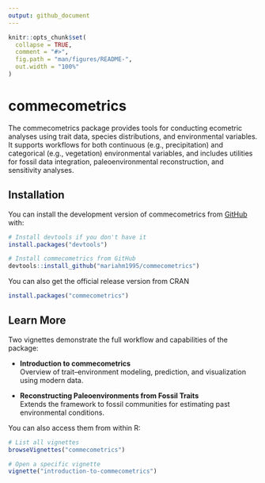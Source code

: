 ```yaml
---
output: github_document
---
```


<!-- README.md is generated from README.Rmd. Please edit that file -->

```r
knitr::opts_chunk$set(
  collapse = TRUE,
  comment = "#>",
  fig.path = "man/figures/README-",
  out.width = "100%"
)
```

# commecometrics

<!-- badges: start -->
<!-- badges: end -->

The commecometrics package provides tools for conducting ecometric analyses using trait data, species distributions, and environmental variables. It supports workflows for both continuous (e.g., precipitation) and categorical (e.g., vegetation) environmental variables, and includes utilities for fossil data integration, paleoenvironmental reconstruction, and sensitivity analyses.

## Installation

You can install the development version of commecometrics from [GitHub](https://github.com/) with:

```r
# Install devtools if you don't have it
install.packages("devtools")

# Install commecometrics from GitHub
devtools::install_github("mariahm1995/commecometrics")
```

You can also get the official release version from CRAN
```r
install.packages("commecometrics")
```

## Learn More

Two vignettes demonstrate the full workflow and capabilities of the package:

- **Introduction to commecometrics**  
  Overview of trait–environment modeling, prediction, and visualization using modern data.

- **Reconstructing Paleoenvironments from Fossil Traits**  
  Extends the framework to fossil communities for estimating past environmental conditions.

You can also access them from within R:

```r
# List all vignettes
browseVignettes("commecometrics")

# Open a specific vignette
vignette("introduction-to-commecometrics")
```
